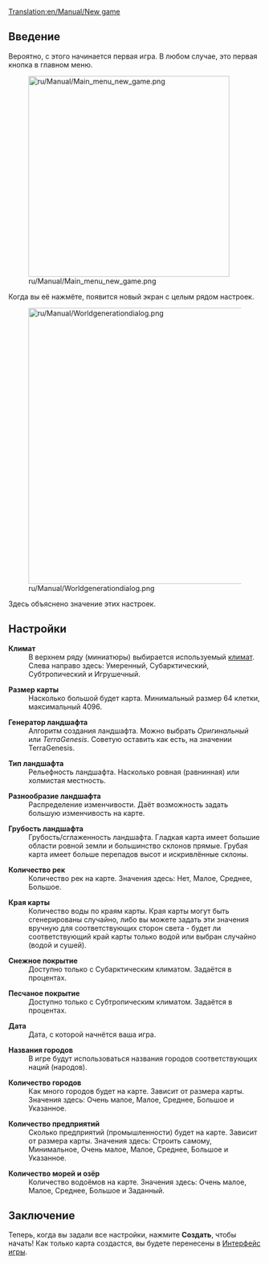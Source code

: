 [[Translation:en/Manual/New game]]
{{ru/Необходимо сделать|Поправить ссылки после перевода соответствующих страниц.}}

== Введение ==
Вероятно, с этого начинается первая игра. В любом случае, это первая кнопка в главном меню.

[[File:ru/Manual/Main menu new game.png|thumb|none|400px]]

Когда вы её нажмёте, появится новый экран с целым рядом настроек.

[[File:ru/Manual/Worldgenerationdialog.png|thumb|none|550px]]

Здесь объяснено значение этих настроек.

== Настройки ==

;'''Климат'''
:В верхнем ряду (миниатюры) выбирается используемый [[ru/Manual/Климат|климат]]. Слева направо здесь: Умеренный, Субарктический, Субтропический и Игрушечный.

;'''Размер карты'''
:Насколько большой будет карта. Минимальный размер 64 клетки, максимальный 4096.

;'''Генератор ландшафта'''
:Алгоритм создания ландшафта. Можно выбрать ''Оригинальный'' или ''TerraGenesis''. Советую оставить как есть, на значении TerraGenesis.

;'''Тип ландшафта'''
:Рельефность ландшафта. Насколько ровная (равнинная) или холмистая местность.

;'''Разнообразие ландшафта'''
:Распределение изменчивости. Даёт возможность задать большую изменчивость на карте.

;'''Грубость ландшафта'''
:Грубость/сглаженность ландшафта. Гладкая карта имеет большие области ровной земли и большинство склонов прямые. Грубая карта имеет больше перепадов высот и искривлённые склоны.

;'''Количество рек'''
:Количество рек на карте. Значения здесь: Нет, Малое, Среднее, Большое.

;'''Края карты'''
:Количество воды по краям карты. Края карты могут быть сгенерированы случайно, либо вы можете задать эти значения вручную для соответствующих сторон света - будет ли соответствующий край карты только водой или выбран случайно (водой и сушей).

;'''Снежное покрытие'''
:Доступно только с Субарктическим климатом. Задаётся в процентах.

;'''Песчаное покрытие'''
:Доступно только с Субтропическим климатом. Задаётся в процентах.

;'''Дата'''
:Дата, с которой начнётся ваша игра.

;'''Названия городов'''
:В игре будут использоваться названия городов соответствующих наций (народов).

;'''Количество городов'''
:Как много городов будет на карте. Зависит от размера карты. Значения здесь: Очень малое, Малое, Среднее, Большое и Указанное.

;'''Количество предприятий'''
:Сколько предприятий (промышленности) будет на карте. Зависит от размера карты. Значения здесь: Строить самому, Минимальное, Очень малое, Малое, Среднее, Большое и Указанное.

;'''Количество морей и озёр'''
:Количество водоёмов на карте. Значения здесь: Очень малое, Малое, Среднее, Большое и Заданный.

== Заключение ==
Теперь, когда вы задали все настройки, нажмите '''Создать''', чтобы начать! Как только карта создастся, вы будете перенесены в [[ru/Manual/Интерфейс игры|Интерфейс игры]].